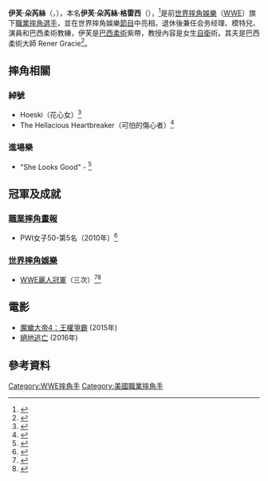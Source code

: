 {{Infobox Pro Wrestler
| name = 伊芙·朵芮絲<br>{{lang|en|Eve Torres}}
| image = A lady wrestler shows how much she likes handling big guns (cropped).jpg
| img_capt = 2012年的伊芙·朵芮絲
| names = '''Eve'''<ref name="WWE">{{cite web|url=http://www.wwe.com/superstars/raw/eve/|title=Eve|accessdate=April 23, 2010|publisher=[[World_Wrestling_Entertainment|World Wrestling Entertainment]]|archive-date=2012-03-10|archive-url=https://web.archive.org/web/20120310122212/http://www.wwe.com/superstars/raw/eve|dead-url=no}}</ref><br />'''Eve Torres'''<ref name="Torres">{{cite video|url=http://www.wwe.com/content/media/video/vms/raw/2010/april8-14/14113496 |title=Raw: Maryse vs. Eve – Divas Championship Match |date=April 12, 2010 |medium=Television production |accessdate=May 4, 2010 |publisher=[[World_Wrestling_Entertainment|World Wrestling Entertainment]] |time=01:32 |deadurl=yes |archiveurl=https://web.archive.org/web/20100416151046/http://www.wwe.com/content/media/video/vms/raw/2010/april8-14/14113496 |archivedate=2010-04-16}}</ref>
| birthname = 伊芙·朵芮絲·格雷西（{{lang|en|Eve Marie Torres}}）
| nickname = 
| height = {{height|ft=5|in=8}}<ref name=slambio>{{cite web|url=http://slam.canoe.ca/Slam/Wrestling/Bios/torres_eve.html|title=Eve Torres|accessdate=April 17, 2010|work=Slam! Sports|publisher={{link-en|Canoe.ca|Canadian Online Explorer}}|archive-date=2015-04-18|archive-url=https://web.archive.org/web/20150418184853/http://slam.canoe.ca/Slam/Wrestling/Bios/torres_eve.html|dead-url=no}}</ref>
| weight = {{convert|131|lb|kg|abbr=on}}<ref name=slambio/>
| birth_date = 
| birth_place = {{USA}}[[麻薩諸塞州|麻薩諸塞州]][[沙福克縣_(麻薩諸塞州)|沙福克縣]][[波士頓|波士頓]]<ref name=Torres2010>{{Cite web|title=Leaving Boston for LA. Despite my wikipedia page, did u know I was born in Boston?|url=http://twitter.com/EveMarieTorres/status/22610343056|year=2010|last=Torres|first=Eve|accessdate=September 3, 2010|publisher=[[Twitter|Twitter]]|archive-date=2013-12-12|archive-url=https://web.archive.org/web/20131212152023/https://twitter.com/EveMarieTorres/status/22610343056|dead-url=no}}</ref>
| death_date = 
| death_place = 
| resides = {{USA}}[[加利福尼亞州|加利福尼亞州]][[沙加緬度郡|沙加緬度郡]][[沙加緬度|沙加緬度]]<ref name="OWOW">{{cite web|url=http://www.onlineworldofwrestling.com/profiles/e/eve-torres.html|title=Eve Torres Profile|accessdate=March 12, 2008|publisher=Online World of Wrestling|archive-date=2011-09-27|archive-url=https://web.archive.org/web/20110927232737/http://www.onlineworldofwrestling.com/profiles/e/eve-torres.html|dead-url=no}}</ref>
| billed = {{USA}}[[科羅拉多州|科羅拉多州]][[丹佛市郡|丹佛市郡]]
| trainer = FCW Staff<ref name="OWOW"/>
| debut = 2007年5月<ref name=slambio/>
| retired = 2013年1月14日<ref name="WWE Where are they now?">{{cite web|url=http://www.wwe.com/videos/eve-torres-where-are-they-now|title=Eve Torres: Where Are They Now?|access-date=2018-04-17|publisher=[[WWE|WWE]]|language=en|archive-date=2022-01-21|archive-url=https://web.archive.org/web/20220121093820/https://www.wwe.com/videos/eve-torres-where-are-they-now|dead-url=no}}</ref>
| spouse = {{marriage|{{tsl|en|Rener Gracie|萊納·格雷西}}| 2014 }}
|children    = 2
}}

'''伊芙·朵芮絲'''（{{lang-en|'''Eve Torres'''}}，{{bd|1984年|8月21日|}}），本名'''伊芙·朵芮絲·格雷西'''（{{lang-en|'''Eve Torres Gracie'''}}），<ref>{{Cite web |url=http://www.evetorres.com/eves-recurring-role-in-matador/ |title=存档副本 |access-date=2014-07-14 |archive-date=2018-06-21 |archive-url=https://web.archive.org/web/20180621070250/http://www.evetorres.com/eves-recurring-role-in-matador/ |dead-url=no }}</ref>是前[[世界摔角娛樂|世界摔角娛樂]]（[[WWE|WWE]]）旗下[[職業摔角|職業摔角]][[選手|選手]]，並在世界摔角娛樂[[節目|節目]]中亮相。退休後兼任会务经理、模特兒、演員和巴西柔術教練，伊芙是[[巴西柔术|巴西柔術]]紫帶，教授內容是女生[[正当防卫|自衛]]術。其夫是巴西柔術大師 Rener Gracie<ref>{{Citation|last=GracieBreakdown|title=Rener Gracie vs Korean Zombie (Gracie University Narrated Sparring)|date=2016-06-01|url=https://www.youtube.com/watch?v=S_zzFhHF5wU|accessdate=2017-09-13|archive-date=2020-11-21|archive-url=https://web.archive.org/web/20201121035108/https://www.youtube.com/watch?v=S_zzFhHF5wU|dead-url=no}}</ref>。

==摔角相關==
===綽號===
*Hoeski（花心女）<ref>{{cite web|last=Stephens |first=David |title=Raw Results – 2/20/12 |url=http://www.wrestleview.com/viewnews.php?id=1329790456 |publisher=WrestleView |accessdate=February 20, 2012 |deadurl=yes |archiveurl=https://web.archive.org/web/20120222185546/http://www.wrestleview.com/viewnews.php?id=1329790456 |archivedate=2012-02-22}}</ref>
*The Hellacious Heartbreaker（可怕的傷心者）<ref>{{cite web|last=Martin |first=Adam |title=Superstars Results – 4/19/12 |url=http://www.wrestleview.com/viewnews.php?id=1334929608 |publisher=WrestleView |accessdate=April 20, 2012 |deadurl=yes |archiveurl=https://web.archive.org/web/20120423014748/http://www.wrestleview.com/viewnews.php?id=1334929608 |archivedate=2012-04-23}}</ref>
===進場樂===
*"She Looks Good" - {{link-en|吉姆·約翰斯頓|Jim Johnston (composer)|Jim Johnston}}<ref name="tracklist">{{cite web|url=http://www.wweshop.com/Product_detail.asp?cat=cat-newreleases&productId=35-00641|title=WWE: The Music Vol 9 CD|accessdate=January 5, 2009|publisher=[[World_Wrestling_Entertainment|World Wrestling Entertainment]]|archive-date=2012-03-16|archive-url=https://web.archive.org/web/20120316063503/http://www.wweshop.com/Product_detail.asp?cat=cat-newreleases&productId=35-00641|dead-url=no}}</ref>

==冠軍及成就==
===[[職業摔角畫報|職業摔角畫報]]===
*PWI女子50-第5名（2010年）<ref name="pwi10">{{cite web|url=http://www.f4wonline.com/content/view/17596/|title=PWI's Dan Murphy on why Styles & McCool were rated no. 1|date=September 18, 2010|work=[[摔角觀察員通訊|Wrestling Observer Newsletter]]|accessdate=September 18, 2010|archive-date=2010-09-20|archive-url=https://web.archive.org/web/20100920230411/http://www.f4wonline.com/content/view/17596|dead-url=no}}</ref>
===[[世界摔角娛樂|世界摔角娛樂]]===
*[[WWE麗人冠軍|WWE麗人冠軍]]（三次）<ref name="Divas1">{{cite web|url=http://www.wwe.com/inside/titlehistory/divas/14112494 |title=History of the Divas Championship: Eve |date=April 12, 2010 |accessdate=April 23, 2010 |publisher=[[World_Wrestling_Entertainment|World Wrestling Entertainment]] |deadurl=yes |archiveurl=https://web.archive.org/web/20100417010437/http://www.wwe.com/inside/titlehistory/divas/14112494 |archivedate=2010-04-17}}</ref><ref name="Divas2">{{cite web|url=http://www.wwe.com/inside/titlehistory/divas/201011211 |title=History of the Divas Championship: Eve (2) |date=January 30, 2011 |accessdate=February 1, 2011 |publisher=[[World_Wrestling_Entertainment|World Wrestling Entertainment]] |deadurl=yes |archiveurl=https://web.archive.org/web/20110206105810/http://www.wwe.com/inside/titlehistory/divas/201011211 |archivedate=2011-02-06}}</ref>

== 電影 ==
* [[魔蠍大帝4：王權爭霸|魔蠍大帝4：王權爭霸]] (2015年)
* [[絕地逃亡|絕地逃亡]] (2016年)


==參考資料==
{{references}}{{Authority control}}
{{DEFAULTSORT:Torres, Eve}}
[[Category:WWE摔角手|Category:WWE摔角手]]
[[Category:美國職業摔角手|Category:美國職業摔角手]]